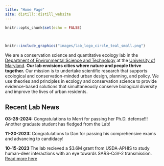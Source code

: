 ```yaml
---
title: "Home Page"
site: distill::distill_website
---
```


```r
knitr::opts_chunk$set(echo = FALSE)
```

<style>
d-title, d-byline {
  display: none
}
</style>

<br>

```r
knitr::include_graphics("images/lab_logo_circle_teal_small.png")
```

We are a conservation science and quantitative ecology lab in the [Department of Environmental Science and Technology](https://enst.umd.edu/){target="_blank"} at the [University of Maryland](https://umd.edu/){target="_blank"}. **Our lab envisions cities where nature and people thrive together.** Our mission is to undertake scientific research that supports ecological and conservation-minded urban design, planning, and policy. We use theories and principles in ecology and conservation science to provide evidence-based solutions that simultaneously conserve biological diversity and improve the lives of urban residents.

<h2>Recent Lab News</h2>

**03-28-2024:** Congratulations to Merri for passing her Ph.D. defense!!! Another graduate student has fledged from the Lab!

**11-20-2023:** Congratulations to Dan for passing his comprehensive exams and advancing to candidacy!

**10-15-2023** The lab recieved a $3.6M grant from USDA-APHIS to study human-deer interactions with an eye towards SARS-CoV-2 transmission. [Read more here](https://agnr.umd.edu/news/umd-researchers-awarded-36-million-study-human-deer-interactions-and-covid-transmission-white)



